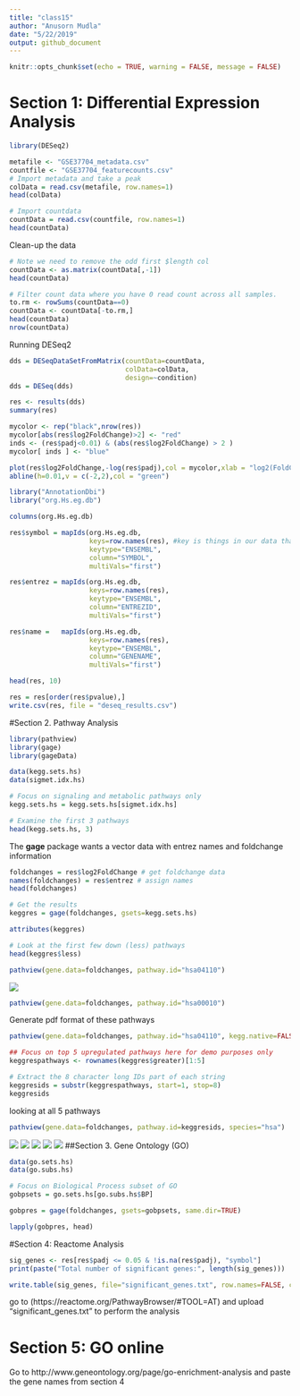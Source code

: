 ```yaml
---
title: "class15"
author: "Anusorn Mudla"
date: "5/22/2019"
output: github_document
---
```


```r
knitr::opts_chunk$set(echo = TRUE, warning = FALSE, message = FALSE)
```

# Section 1: Differential Expression Analysis
```r
library(DESeq2)
```
```r
metafile <- "GSE37704_metadata.csv"
countfile <- "GSE37704_featurecounts.csv"
# Import metadata and take a peak
colData = read.csv(metafile, row.names=1)
head(colData)

# Import countdata
countData = read.csv(countfile, row.names=1)
head(countData)

```
Clean-up the data
```r
# Note we need to remove the odd first $length col
countData <- as.matrix(countData[,-1])
head(countData)
```

```r
# Filter count data where you have 0 read count across all samples.
to.rm <- rowSums(countData==0)
countData <- countData[-to.rm,]
head(countData)
nrow(countData)
```

Running DESeq2
```r
dds = DESeqDataSetFromMatrix(countData=countData,
                             colData=colData,
                             design=~condition)
dds = DESeq(dds)
```

```r
res <- results(dds)
summary(res)
```

```r
mycolor <- rep("black",nrow(res))
mycolor[abs(res$log2FoldChange)>2] <- "red"
inds <- (res$padj<0.01) & (abs(res$log2FoldChange) > 2 )
mycolor[ inds ] <- "blue"

plot(res$log2FoldChange,-log(res$padj),col = mycolor,xlab = "log2(FoldChange)",ylab ="-log(p-value)")
abline(h=0.01,v = c(-2,2),col = "green")
```
```r

library("AnnotationDbi")
library("org.Hs.eg.db")

columns(org.Hs.eg.db)

res$symbol = mapIds(org.Hs.eg.db,
                    keys=row.names(res), #key is things in our data that we want to translate
                    keytype="ENSEMBL",
                    column="SYMBOL",
                    multiVals="first")

res$entrez = mapIds(org.Hs.eg.db,
                    keys=row.names(res),
                    keytype="ENSEMBL",
                    column="ENTREZID",
                    multiVals="first")

res$name =   mapIds(org.Hs.eg.db,
                    keys=row.names(res),
                    keytype="ENSEMBL",
                    column="GENENAME",
                    multiVals="first")

head(res, 10)

```

```r
res = res[order(res$pvalue),]
write.csv(res, file = "deseq_results.csv")
```

#Section 2. Pathway Analysis
```r
library(pathview)
library(gage)
library(gageData)

data(kegg.sets.hs)
data(sigmet.idx.hs)

# Focus on signaling and metabolic pathways only
kegg.sets.hs = kegg.sets.hs[sigmet.idx.hs]

# Examine the first 3 pathways
head(kegg.sets.hs, 3)
```
The **gage** package wants a vector data with entrez names and foldchange information
```r
foldchanges = res$log2FoldChange # get foldchange data
names(foldchanges) = res$entrez # assign names
head(foldchanges)
```

```r
# Get the results
keggres = gage(foldchanges, gsets=kegg.sets.hs)
```

```r
attributes(keggres)
```
```r
# Look at the first few down (less) pathways
head(keggres$less)
```
```r
pathview(gene.data=foldchanges, pathway.id="hsa04110")
```

![](hsa04110.pathview.png)

```r
pathview(gene.data=foldchanges, pathway.id="hsa00010")
```

Generate pdf format of these pathways
```r
pathview(gene.data=foldchanges, pathway.id="hsa04110", kegg.native=FALSE)
```

```r
## Focus on top 5 upregulated pathways here for demo purposes only
keggrespathways <- rownames(keggres$greater)[1:5]

# Extract the 8 character long IDs part of each string
keggresids = substr(keggrespathways, start=1, stop=8)
keggresids
```
looking at all 5 pathways
```r
pathview(gene.data=foldchanges, pathway.id=keggresids, species="hsa")
```
![](hsa04740.pathview.png)
![](hsa04640.pathview.png)
![](hsa00140.pathview.png)
![](hsa04630.pathview.png)
![](hsa04976.pathview.png)
##Section 3. Gene Ontology (GO)
```r
data(go.sets.hs)
data(go.subs.hs)

# Focus on Biological Process subset of GO
gobpsets = go.sets.hs[go.subs.hs$BP]

gobpres = gage(foldchanges, gsets=gobpsets, same.dir=TRUE)

lapply(gobpres, head)
```

#Section 4: Reactome Analysis
```r
sig_genes <- res[res$padj <= 0.05 & !is.na(res$padj), "symbol"]
print(paste("Total number of significant genes:", length(sig_genes)))
```
```r
write.table(sig_genes, file="significant_genes.txt", row.names=FALSE, col.names=FALSE, quote=FALSE)
```

go to (https://reactome.org/PathwayBrowser/#TOOL=AT) and upload "significant_genes.txt" to perform the analysis

# Section 5: GO online
Go to http://www.geneontology.org/page/go-enrichment-analysis and paste the gene names from section 4
